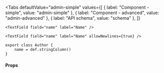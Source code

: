 

<Tabs
  defaultValue="admin-simple"
  values={[
    { label: "Component - simple", value: "admin-simple" },
    { label: "Component - advanced", value: "admin-advanced" },
    { label: "API schema", value: "schema" },
  ]}
>
  <TabItem value="admin-simple">

```tsx live
<TextField field="name" label="Name" />
```

  </TabItem>
  <TabItem value="admin-advanced">

```tsx live
<TextField field="name" label="Name" allowNewlines={true} />
```

  </TabItem>
  <TabItem value="schema">

```tsx
export class Author {
	name = def.stringColumn()
}
```

  </TabItem>
</Tabs>

#### Props

<PropsTable>
	<SharedProps.field required />
	<SharedProps.label required />
	<SharedProps.about />
	<SharedProps.accessKey />
	<SharedProps.autoFocus />
	<SharedProps.allowNewlines />
	<SharedProps.description />
</PropsTable>
